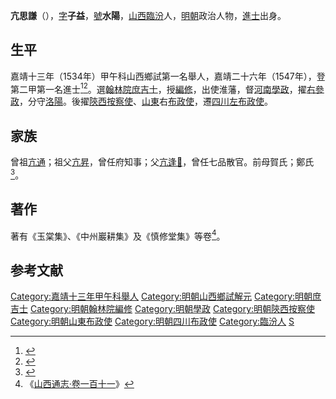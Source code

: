 {{明清人物信息框
| 姓名 = 亢思謙
| 原名 =
| 圖片名稱= 
| 圖片大小 =
| 圖片說明 = 
| 最高職務 = 四川左布政使
| 國家 = 大明 
| 爵位 =
| 籍貫 = 山西平陽府臨汾縣
| 族裔 = 
| 字號 = 字子益，號水陽
| 諡號 =
| 出生日期 = 正德五年（1510年）十月十五日
| 出生地點 =
| 逝世日期 = 萬曆十二年（1584年）
| 逝世地點 =
| 墓葬 =
| 配偶 = 
| 親屬 = 
| 出身 =
* 嘉靖十三年甲午科山西鄉試第一名舉人
* 嘉靖二十六年丁未科進士出身
| 經歷 =
| 著作 =  
}}
'''亢思謙'''（{{bd|1510年||1584年|catIdx=K亢}}），[[表字|字]]'''子益'''，[[號|號]]'''水陽'''，[[山西|山西]][[臨汾|臨汾]]人，[[明朝|明朝]]政治人物，[[進士|進士]]出身。

== 生平 ==
嘉靖十三年（1534年）甲午科山西鄉試第一名舉人，嘉靖二十六年（1547年），登第二甲第一名進士<ref>{{Cite book|title=《皇明贡举考》卷五|author=[[张朝瑞|张朝瑞]]|publisher=《续修四库全书》史部第828册|year=|isbn=|location=|pages=}}</ref><ref>{{Cite book|title=贡举志五种 上|author=鲁小俊，江俊伟著|publisher=武汉大学出版社|year=2009|isbn=978-7-307-07043-1|location=武汉|pages=}}</ref>。選[[翰林院庶吉士|翰林院庶吉士]]，授[[編修|編修]]，出使淮藩，督[[河南|河南]][[學政|學政]]，擢[[右參政|右參政]]，分守[[洛陽|洛陽]]。後擢[[陝西|陝西]][[按察使|按察使]]、[[山東|山東]]右[[布政使|布政使]]，遷[[四川|四川]][[左布政使|左布政使]]。

== 家族 ==
曾祖[[亢通|亢通]]；祖父[[亢昇|亢昇]]，曾任府知事；父[[亢逢𩆩|亢逢𩆩]]，曾任七品散官。前母賀氏；鄭氏<ref>{{Cite book|title=天一阁藏明代科举录选刊 登科录 点校本|author=龚延明主编|publisher=宁波出版社|year=2016|isbn=978-7-5526-2320-8|location=宁波|pages=|quote=《天一閣藏明代科舉錄選刊.登科錄》之《嘉靖二十六年丁未科登科錄》}}</ref>。

==著作==
著有《玉棠集》、《中州巖耕集》及《慎修堂集》等卷<ref>《[http://archive.org/stream/06046162.cn#page/n54/mode/2up 山西通志‧卷一百十一]》</ref>。

==参考文献==
{{reflist}}

{{嘉靖二十六年丁未科殿試金榜}}

{{DEFAULTSORT:Kang亢}}
[[Category:嘉靖十三年甲午科舉人|Category:嘉靖十三年甲午科舉人]]
[[Category:明朝山西鄉試解元|Category:明朝山西鄉試解元]]
[[Category:明朝庶吉士|Category:明朝庶吉士]]
[[Category:明朝翰林院編修|Category:明朝翰林院編修]]
[[Category:明朝學政|Category:明朝學政]]
[[Category:明朝陝西按察使|Category:明朝陝西按察使]]
[[Category:明朝山東布政使|Category:明朝山東布政使]]
[[Category:明朝四川布政使|Category:明朝四川布政使]]
[[Category:臨汾人|Category:臨汾人]]
[[Category:亢姓|S]]